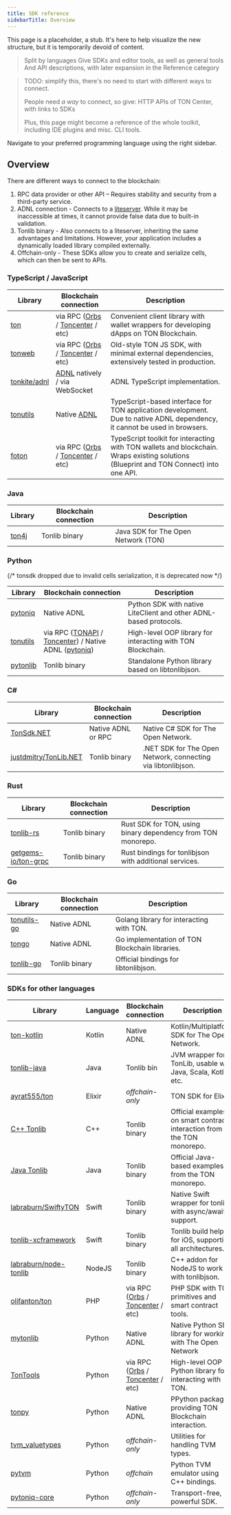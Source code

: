 ```yaml
---
title: SDK reference
sidebarTitle: Overview
---
```


This page is a placeholder, a stub. It's here to help visualize the new structure, but it is temporarily devoid of content.

> Split by languages
> Give SDKs and editor tools, as well as general tools
> And API descriptions, with later expansion in the Reference category

> TODO: simplify this, there's no need to start with different ways to connect.
>
> People need _a way_ to connect, so give: HTTP APIs of TON Center, with links to SDKs
>
> Plus, this page might become a reference of the whole toolkit, including IDE plugins and misc. CLI tools.

Navigate to your preferred programming language using the right sidebar.

## Overview

There are different ways to connect to the blockchain:
1. RPC data provider or other API – Requires stability and security from a third-party service.
2. ADNL connection - Connects to a [liteserver](/guidelines/nodes/running-nodes/liteserver-node). While it may be inaccessible at times, it cannot provide false data due to built-in validation.
3. Tonlib binary - Also connects to a liteserver, inheriting the same advantages and limitations. However, your application includes a dynamically loaded library compiled externally.
4. Offchain-only - These SDKs allow you to create and serialize cells, which can then be sent to APIs.

### TypeScript / JavaScript

| Library |	Blockchain connection |	Description |
|---------|------------------|--------------|
|[ton](https://github.com/ton-org/ton)|via RPC ([Orbs](https://www.orbs.com/ton-access/) / [Toncenter](https://toncenter.com/api/v2/) / etc)|Convenient client library with wallet wrappers for developing dApps on TON Blockchain.|
|[tonweb](https://github.com/toncenter/tonweb)|via RPC ([Orbs](https://www.orbs.com/ton-access/) / [Toncenter](https://toncenter.com/api/v2/) / etc)|Old-style TON JS SDK, with minimal external dependencies, extensively tested in production.|
|[tonkite/adnl](https://github.com/tonkite/adnl)|[ADNL](/documentation/network/protocols/adnl/adnl-tcp) natively / via WebSocket| ADNL TypeScript implementation. |
|[tonutils](https://github.com/thekiba/tonutils)|Native [ADNL](/documentation/network/protocols/adnl/adnl-tcp)| TypeScript-based interface for TON application development. Due to native ADNL dependency, it cannot be used in browsers.|
|[foton](https://foton.sh/)|via RPC ([Orbs](https://www.orbs.com/ton-access/) / [Toncenter](https://toncenter.com/api/v2/) / etc)|TypeScript toolkit for interacting with TON wallets and blockchain. Wraps existing solutions (Blueprint and TON Connect) into one API.|

### Java
| Library |	Blockchain connection |	Description |
|---------|------------------|--------------|
| [ton4j](https://github.com/neodix42/ton4j) | Tonlib binary | Java SDK for The Open Network (TON) |


### Python

{/* tonsdk dropped due to invalid cells serialization, it is deprecated now */}

| Library |	Blockchain connection |	Description |
|---------|------------------|--------------|
|[pytoniq](https://github.com/yungwine/pytoniq) |Native ADNL| Python SDK with native LiteClient and other ADNL-based protocols. |
|[tonutils](https://github.com/nessshon/tonutils) |	via RPC ([TONAPI](https://tonapi.io/api-v2) / [Toncenter](https://toncenter.com/api/v3/)) / Native ADNL ([pytoniq](https://github.com/yungwine/pytoniq))| High-level OOP library for interacting with TON Blockchain. |
|[pytonlib](https://github.com/toncenter/pytonlib)|Tonlib binary| Standalone Python library based on libtonlibjson. |



### C#

| Library |	Blockchain connection |	Description |
|---------|------------------|--------------|
|[TonSdk.NET](https://github.com/continuation-team/TonSdk.NET)|Native ADNL or RPC|Native C# SDK for The Open Network. |
|[justdmitry/TonLib.NET](https://github.com/justdmitry/TonLib.NET) |Tonlib binary|.NET SDK for The Open Network, connecting via libtonlibjson.|


### Rust

| Library |	Blockchain connection |	Description |
|---------|------------------|--------------|
|[tonlib-rs](https://github.com/ston-fi/tonlib-rs)|Tonlib binary| Rust SDK for TON, using binary dependency from TON monorepo.|
|[getgems-io/ton-grpc](https://github.com/getgems-io/ton-grpc)|Tonlib binary| Rust bindings for tonlibjson with additional services.|


### Go

| Library |	Blockchain connection |	Description |
|---------|------------------|--------------|
|[tonutils-go](https://github.com/xssnick/tonutils-go)|Native ADNL|Golang library for interacting with TON.|
|[tongo](https://github.com/tonkeeper/tongo)|Native ADNL|Go implementation of TON Blockchain libraries.|
|[tonlib-go](https://github.com/ton-blockchain/tonlib-go)|Tonlib binary|Official bindings for libtonlibjson.|


### SDKs for other languages

| Library | 	Language                                                                                           |	Blockchain connection |	Description |
|---------|-----------------------------------------------------------------------------------------------------|-------|--------------|
|[ton-kotlin](https://github.com/ton-community/ton-kotlin)| Kotlin                                                                                              |Native ADNL |Kotlin/Multiplatform SDK for The Open Network.|
|[tonlib-java](https://github.com/ton-blockchain/tonlib-java)	| Java                                                                                                |	Tonlib bin	 | JVM wrapper for TonLib, usable with Java, Scala, Kotlin, etc.|
|[ayrat555/ton](https://github.com/ayrat555/ton) | Elixir                                                                                              | *offchain-only* | TON SDK for Elixir.|
|[C++ Tonlib](https://github.com/ton-blockchain/ton/tree/master/example/cpp)| C++                                                                                                 |Tonlib binary|Official examples on smart contract interaction from the TON monorepo.|.
|[Java Tonlib](https://github.com/ton-blockchain/tonlib-java)| Java                                                                                                |Tonlib binary|Official Java-based examples from the TON monorepo.|
|[labraburn/SwiftyTON](https://github.com/labraburn/SwiftyTON)| Swift                                                                                               |Tonlib binary|Native Swift wrapper for tonlib with async/await support.|
|[tonlib-xcframework](https://github.com/labraburn/tonlib-xcframework)| Swift                                                                                               |Tonlib binary|Tonlib build helper for iOS, supporting all architectures.|
|[labraburn/node-tonlib](https://github.com/labraburn/node-tonlib)| NodeJS                                                                                              |Tonlib binary|C++ addon for NodeJS to work with tonlibjson.|
|[olifanton/ton](https://github.com/olifanton/ton)| PHP                                                                                                 |via RPC ([Orbs](https://www.orbs.com/ton-access/) / [Toncenter](https://toncenter.com/api/v2/) / etc)|PHP SDK with TON primitives and smart contract tools.|
|[mytonlib](https://github.com/igroman787/mytonlib)| Python | Native ADNL                                                                                         | Native Python SDK library for working with The Open Network |
|[TonTools](https://github.com/yungwine/TonTools)| Python | via RPC ([Orbs](https://www.orbs.com/ton-access/) / [Toncenter](https://toncenter.com/api/v2/) / etc)|High-level OOP Python library for interacting with TON.|
|[tonpy](https://github.com/disintar/tonpy)| Python | Native ADNL                                                                                         | PPython package providing TON Blockchain interaction. |
|[tvm_valuetypes](https://github.com/toncenter/tvm_valuetypes)| Python | *offchain-only*                                                                                     | Utilities for handling TVM types. |
|[pytvm](https://github.com/yungwine/pytvm) | Python | *offchain*                                                                                          | Python TVM emulator using C++ bindings. |
|[pytoniq-core](https://github.com/yungwine/pytoniq-core) | Python |	*offchain-only* | Transport-free, powerful SDK. |
